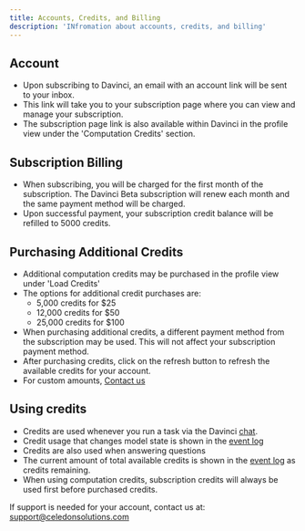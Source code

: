 ```yaml
---
title: Accounts, Credits, and Billing
description: 'INfromation about accounts, credits, and billing'
---
```


## Account
- Upon subscribing to Davinci, an email with an account link will be sent to your inbox.
- This link will take you to your subscription page where you can view and manage your subscription.
- The subscription page link is also available within Davinci in the profile view under the 'Computation Credits' section.

## Subscription Billing
- When subscribing, you will be charged for the first month of the subscription. The Davinci Beta subscription will renew each month and the same payment method will be charged.
- Upon successful payment, your subscription credit balance will be refilled to 5000 credits.

## Purchasing Additional Credits
- Additional computation credits may be purchased in the profile view under 'Load Credits'
- The options for additional credit purchases are:
    - 5,000 credits for $25
    - 12,000 credits for $50
    - 25,000 credits for $100
- When purchasing additional credits, a different payment method from the subscription may be used. This will not affect your subscription payment method.
- After purchasing credits, click on the refresh button to refresh the available credits for your account.
- For custom amounts, [Contact us](https://www.celedonsolutions.com/contact)

## Using credits
- Credits are used whenever you run a task via the Davinci [chat](/sections/davinci/model#chat).
- Credit usage that changes model state is shown in the [event log](/sections/davinci/model#event-log)
- Credits are also used when answering questions
- The current amount of total available credits is shown in the [event log](/sections/davinci/model#event-log) as credits remaining.
- When using computation credits, subscription credits will always be used first before purchased credits.

<Note>If support is needed for your account, contact us at: support@celedonsolutions.com </Note>